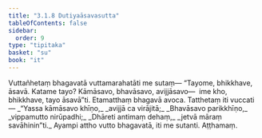 ```yaml
---
title: "3.1.8 Dutiyaāsavasutta"
tableOfContents: false
sidebar:
  order: 9
type: "tipitaka"
basket: "su"
book: "it"
---
```



<DynamicBreadcrumb />

<Division number="57" book="it">

<Paragraph number="368" book="it">
Vuttañhetaṃ bhagavatā vuttamarahatāti me sutaṃ—
</Paragraph>

<Paragraph number="369" book="it">
“Tayome, bhikkhave, āsavā. Katame tayo? Kāmāsavo, bhavāsavo, avijjāsavo—  ime kho, bhikkhave, tayo āsavā”ti. Etamatthaṃ bhagavā avoca. Tatthetaṃ iti vuccati—
</Paragraph>

<Paragraph number="370" type="verses" book="it">
_“Yassa kāmāsavo khīṇo,_  
_avijjā ca virājitā;_  
_Bhavāsavo parikkhīṇo,_  
_vippamutto nirūpadhi;_  
_Dhāreti antimaṃ dehaṃ,_  
_jetvā māraṃ savāhinin”ti._  

</Paragraph>

<Paragraph number="371" book="it">
Ayampi attho vutto bhagavatā, iti me sutanti.

</Paragraph>
</Division>

<Paragraph number="372" type="center" book="it">
Aṭṭhamaṃ.
</Paragraph>